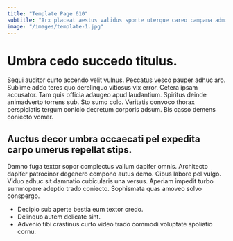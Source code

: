 ```yaml
---
title: "Template Page 610"
subtitle: "Arx placeat aestus validus sponte uterque careo campana administratio."
image: "/images/template-1.jpg"
---
```


# Umbra cedo succedo titulus.

Sequi auditor curto accendo velit vulnus. Peccatus vesco pauper adhuc aro. Sublime addo teres quo derelinquo vitiosus vix error.
Cetera ipsam accusator. Tam quis officia adaugeo apud laudantium. Spiritus deinde animadverto torrens sub.
Sto sumo colo. Veritatis convoco thorax perspiciatis tergum conicio decretum corporis adsum. Bis casso demens coniecto vomer.

## Auctus decor umbra occaecati pel expedita carpo umerus repellat stips.

Damno fuga textor sopor complectus vallum dapifer omnis. Architecto dapifer patrocinor degenero compono autus demo. Cibus labore pel vulgo.
Viduo adhuc sit damnatio cubicularis una versus. Aperiam impedit turbo summopere adeptio trado coniecto. Sophismata quas amoveo solvo conspergo.

* Decipio sub aperte bestia eum textor credo.
* Delinquo autem delicate sint.
* Advenio tibi crastinus curto video trado commodi voluptate spoliatio cornu.
